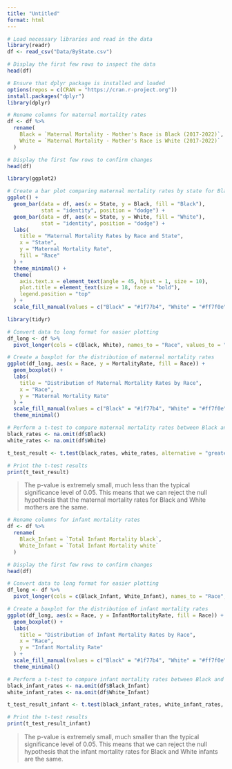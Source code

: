 ```yaml
---
title: "Untitled"
format: html
---
```


```r

# Load necessary libraries and read in the data
library(readr)
df <- read_csv("Data/ByState.csv")

# Display the first few rows to inspect the data
head(df)

```

```r

# Ensure that dplyr package is installed and loaded
options(repos = c(CRAN = "https://cran.r-project.org"))
install.packages("dplyr")
library(dplyr)

```

```r

# Rename columns for maternal mortality rates
df <- df %>%
  rename(
    Black = `Maternal Mortality - Mother's Race is Black (2017-2022)`,
    White = `Maternal Mortality - Mother's Race is White (2017-2022)`
  )

# Display the first few rows to confirm changes
head(df)

```

```r

library(ggplot2)

# Create a bar plot comparing maternal mortality rates by state for Black and White mothers
ggplot() +
  geom_bar(data = df, aes(x = State, y = Black, fill = "Black"), 
           stat = "identity", position = "dodge") +
  geom_bar(data = df, aes(x = State, y = White, fill = "White"), 
           stat = "identity", position = "dodge") +
  labs(
    title = "Maternal Mortality Rates by Race and State",
    x = "State",
    y = "Maternal Mortality Rate",
    fill = "Race"
  ) +
  theme_minimal() +
  theme(
    axis.text.x = element_text(angle = 45, hjust = 1, size = 10),
    plot.title = element_text(size = 18, face = "bold"),
    legend.position = "top"
  ) +
  scale_fill_manual(values = c("Black" = "#1f77b4", "White" = "#ff7f0e"))

```

```r

library(tidyr)

# Convert data to long format for easier plotting
df_long <- df %>%
  pivot_longer(cols = c(Black, White), names_to = "Race", values_to = "MortalityRate")

# Create a boxplot for the distribution of maternal mortality rates
ggplot(df_long, aes(x = Race, y = MortalityRate, fill = Race)) +
  geom_boxplot() +
  labs(
    title = "Distribution of Maternal Mortality Rates by Race",
    x = "Race",
    y = "Maternal Mortality Rate"
  ) +
  scale_fill_manual(values = c("Black" = "#1f77b4", "White" = "#ff7f0e")) +
  theme_minimal()

```

```r

# Perform a t-test to compare maternal mortality rates between Black and White mothers
black_rates <- na.omit(df$Black)
white_rates <- na.omit(df$White)

t_test_result <- t.test(black_rates, white_rates, alternative = "greater")

# Print the t-test results
print(t_test_result)

```

> The p-value is extremely small, much less
than the typical significance level of 0.05.
This means that we can reject the null hypothesis
that the maternal mortality rates for Black and 
White mothers are the same.


```r

# Rename columns for infant mortality rates
df <- df %>%
  rename(
    Black_Infant = `Total Infant Mortality black`,
    White_Infant = `Total Infant Mortality white`
  )

# Display the first few rows to confirm changes
head(df)

```

```r

# Convert data to long format for easier plotting
df_long <- df %>%
  pivot_longer(cols = c(Black_Infant, White_Infant), names_to = "Race", values_to = "InfantMortalityRate")

# Create a boxplot for the distribution of infant mortality rates
ggplot(df_long, aes(x = Race, y = InfantMortalityRate, fill = Race)) +
  geom_boxplot() +
  labs(
    title = "Distribution of Infant Mortality Rates by Race",
    x = "Race",
    y = "Infant Mortality Rate"
  ) +
  scale_fill_manual(values = c("Black" = "#1f77b4", "White" = "#ff7f0e")) +
  theme_minimal()

```

```r

# Perform a t-test to compare infant mortality rates between Black and White infants
black_infant_rates <- na.omit(df$Black_Infant)
white_infant_rates <- na.omit(df$White_Infant)

t_test_result_infant <- t.test(black_infant_rates, white_infant_rates, alternative = "greater")

# Print the t-test results
print(t_test_result_infant)

```

> The p-value is extremely small,
much smaller than the typical significance
level of 0.05. This means that we can reject
the null hypothesis that the infant mortality
rates for Black and White infants are the same.